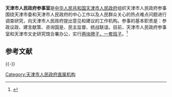 {{Infobox PRCG
|机构名称=天津市人民政府参事室
|标志1=Red star.svg
|标志1说明=[[印章|印章]][[s:国务院关于国家行政机关和企业事业单位社会团体印章管理的规定|规定]]：[[直径|直径]]?厘米，中央刊[[五角星|五角星]]。
|职位1=主任
|人员1=
|职位2=副主任
|人员2=
|人数2=
|成立时间=2002年3月27日
|上级机构=[[天津市人民政府|天津市人民政府]]
|机构类型=[[天津市人民政府直属机构|天津市人民政府直属机构]]
|行政级别=副地厅级
|地址1=[[天津市|天津市]][[河西区_(天津市)|河西区]]宾友道16号增2号
|网站=
|网址=
}}

'''天津市人民政府参事室'''是[[中华人民共和国|中华人民共和国]][[天津市人民政府|天津市人民政府]]组织天津市人民政府参事围绕天津市委和天津市人民政府的中心工作以及人民群众关心的热点难点问题进行调查研究，向天津市人民政府提出意见和建议的工作机构。参事的基本职责是：参政议政、建言献策、咨询国是、民主监督、统战联谊。目前，天津市人民政府参事室和天津市文史研究馆合署办公，实行[[一個機構兩塊牌子|两块牌子，一套班子]]。<ref>{{Cite web |url=http://news.sina.com.cn/c/2002-03-28/1415525999.html |title=天津市政府参事室正式成立 |access-date=2011-06-08 |archive-date=2016-03-04 |archive-url=https://web.archive.org/web/20160304121356/http://news.sina.com.cn/c/2002-03-28/1415525999.html |dead-url=no }}</ref>

==参考文献==
{{Reflist}}

{{-}}
{{天津市人民政府}}

[[Category:天津市人民政府直属机构|Category:天津市人民政府直属机构]]